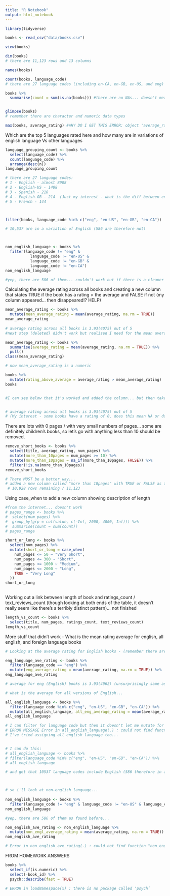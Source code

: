 ```yaml
---
title: "R Notebook"
output: html_notebook
---
```


```r
library(tidyverse)
```

```r
books <- read_csv("data/books.csv")
```
```r
view(books)
```

```r
dim(books) 
# there are 11,123 rows and 13 columns

names(books)

count(books, language_code) 
# there are 27 language codes (including en-CA, en-GB, en-US, and eng)

books %>%
  summarise(count = sum(is.na(books))) #there are no NAs... doesn't mean there aren't any 0's or -'s


glimpse(books) 
# remember there are character and numeric data types 

max(books, average_rating) #WHY DO I GET THIS ERROR: object 'average_rating' not found
```




Which are the top 5 languages rated here and how many are in variations of english language Vs other languages

```r

language_grouping_count <- books %>% 
  select(language_code) %>% 
  count(language_code) %>% 
  arrange(desc(n))
language_grouping_count

# there are 27 language codes:
# 1 - English - almost 8908
# 2 - English-US - 1408
# 3 - Spanish - 218
# 4 - English-GB - 214  (Just my interest - what is the diff between eng and this?)
# 5 - French - 144



filter(books, language_code %in% c("eng", "en-US", "en-GB", "en-CA"))

# 10,537 are in a variation of English (586 are therefore not)



non_english_language <- books %>% 
  filter(language_code != "eng" & 
           language_code != "en-US" & 
           language_code != "en-GB" & 
           language_code != "en-CA")
non_english_language

#yep, there are 586 of them... couldn't work out if there is a cleaner way of getting this info

```


Calculating the average rating across all books and creating a new column that states TRUE if the book has a rating > the average and FALSE if not (my column appeared... then disappeared!? HELP)

```r

mean_average_rating <- books %>% 
  mutate(mean_average_rating = mean(average_rating, na.rm = TRUE))
mean_average_rating
  
# average rating across all books is 3.93(4075) out of 5
#next step (deleted) didn't work but realised I need for the mean average rating to be a numeric rather than a tibble so have to do:

mean_average_rating <- books %>% 
  summarise(average_rating = mean(average_rating, na.rm = TRUE)) %>% 
  pull()
class(mean_average_rating)

# now mean_average_rating is a numeric 

books %>% 
  mutate(rating_above_average = average_rating > mean_average_rating)
books


#I can see below that it's worked and added the column... but then taken it away again so I can't see it (nothing in the Environment panel either)... (error -  no applicable method for 'mutate' applied to an object of class "c('double', 'numeric')" when added below pull())


# average rating across all books is 3.93(4075) out of 5
# (My interest - some books have a rating of 0, does this mean NA or does it mean they were actually rubbish?! I don't think NA because the author says it's well done)


```


There are lots with 0 pages / with very small numbers of pages... some are definitely children's books, so let's go with anything less than 10 should be removed.

```r

remove_short_books <- books %>% 
  select(title, average_rating, num_pages) %>% 
  mutate(more_than_10pages = num_pages >= 10) %>% 
  mutate(more_than_10pages = na_if(more_than_10pages, FALSE)) %>% 
  filter(!is.na(more_than_10pages))
remove_short_books

# There MUST be a better way...
# added a new column called "more than 10pages" with TRUE or FALSE as to whether there's >= 10 pages. Changed Falses to NAs. Removed those with less than 10. 
 # 10,928 rows remaining / 11,123


```

Using case_when to add a new column showing description of length


```r

#from the internet... doesn't work 
# pages_range <- books %>% 
#  select(num_pages) %>% 
#  group_by(grp = cut(value, c(-Inf, 2000, 4000, Inf))) %>%
#  summarise(count = sum(count))
# pages_range

short_or_long <- books %>% 
  select(num_pages) %>% 
  mutate(short_or_long = case_when(
    num_pages <= 50 ~ "Very Short",
    num_pages <= 300 ~ "Short",
    num_pages <= 1000 ~ "Medium",
    num_pages <= 2000 ~ "Long",
    TRUE ~ "Very Long"
  ))
short_or_long
  


```


Working out a link between length of book and ratings_count / text_reviews_count (though looking at both ends of the table, it doesn't really seem like there's a terribly distinct pattern)... not finished

```r

length_vs_count <- books %>% 
  select(title, num_pages, ratings_count, text_reviews_count)
length_vs_count

```




More stuff that didn't work - What is the mean rating average for english, all english, and foreign language books

```r

# Looking at the average rating for English books - (remember there are 8908/11123 of them)

eng_language_ave_rating <- books %>% 
  filter(language_code == "eng") %>% 
  mutate(eng_average_rating = mean(average_rating, na.rm = TRUE)) %>% 
eng_language_ave_rating

# average for eng (English) books is 3.93(4062) (unsurprisingly same as average for all)

# what is the average for all versions of English...

all_english_language <- books %>% 
  filter(language_code %in% c("eng", "en-US", "en-GB", "en-CA")) %>% 
  mutate(all_english_language, all_eng_average_rating = mean(average_rating, na.rm = TRUE)) %>% 
all_english_language

# I can filter for language code but then it doesn't let me mutate for average_rating 
# ERROR MESSAGE Error in all_english_language(.) : could not find function "all_english_language"
# I've tried assigning all english language too...


# I can do this: 
# all_english_language <- books %>% 
# filter(language_code %in% c("eng", "en-US", "en-GB", "en-CA")) %>% 
# all_english_language

# and get that 10537 language codes include English (586 therefore in another language)



# so i'll look at non-english language...
         
non_english_language <- books %>% 
  filter(language_code != "eng" & language_code != "en-US" & language_code != "en-GB" & language_code != "en-CA")
non_english_language

#yep, there are 586 of them as found before...

non_english_ave_rating <- non_english_language %>% 
  mutate(non_engl_average_rating = mean(average_rating, na.rm = TRUE)) %>% 
non_english_ave_rating

# Error in non_english_ave_rating(.) : could not find function "non_english_ave_rating" 
```






FROM HOMEWORK ANSWERS

```r
books %>% 
  select_if(is.numeric) %>% 
  select(-book_id) %>% 
  psych::describe(fast = TRUE)

# ERROR in loadNamespace(x) : there is no package called ‘psych’
```

